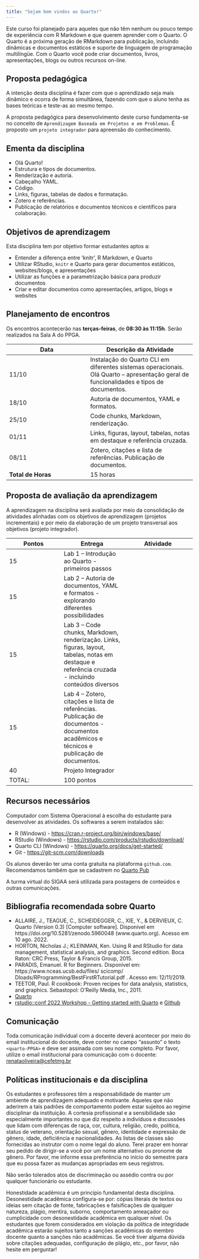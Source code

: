 ```yaml
---
title: "Sejam bem vindos ao Quarto!"
---
```


Este curso foi planejado para aqueles que não têm nenhum ou pouco tempo de experiência com R Markdown e que querem aprender com o Quarto. O Quarto é a próxima geração de RMarkdown para publicação, incluindo dinâmicas e documentos estáticos e suporte de linguagem de programação multilíngüe. Com o Quarto você pode criar documentos, livros, apresentações, blogs ou outros recursos on-line.

## Proposta pedagógica

A intenção desta disciplina é fazer com que o aprendizado seja mais dinâmico e ocorra de forma simultânea, fazendo com que o aluno tenha as bases teóricas e teste-as ao mesmo tempo.

A proposta pedagógica para desenvolvimento deste curso fundamenta-se no conceito de `Aprendizagem Baseada em Projetos e em Problemas`. É proposto um `projeto integrador` para apreensão do conhecimento.

## Ementa da disciplina

- Olá Quarto!   
- Estrutura e tipos de documentos.    
- Renderização e autoria.    
- Cabeçalho YAML.    
- Código.    
- Links, figuras, tabelas de dados e formatação.    
- Zotero e referências.    
- Publicação de relatórios e documentos técnicos e científicos para colaboração.   

## Objetivos de aprendizagem

Esta disciplina tem por objetivo formar estudantes aptos a:   

- Entender a diferença entre 'knitr', R Markdown, e Quarto   
-   Utilizar RStudio, `knitr` e Quarto para gerar documentos estáticos, websites/blogs, e apresentações   
- Utilizar as funções e a parametrização básica para produzir documentos   
- Criar e editar documentos como apresentações, artigos, blogs e websites   





## Planejamento de encontros

Os encontros acontecerão nas **terças-feiras**, de **08:30 às 11:15h**. Serão realizados na Sala A do PPGA. 

| **Data**           | **Descrição da Atividade**   
---------------------|---------------------------
11/10|Instalação do Quarto CLI em diferentes sistemas operacionais. Olá Quarto – apresentação geral de funcionalidades e tipos de documentos.|
18/10|Autoria de documentos, YAML e formatos.|
25/10|Code chunks, Markdown, renderização.|
01/11|Links, figuras, layout, tabelas, notas em destaque e referência cruzada.|
08/11|Zotero, citações e lista de referências. Publicação de documentos.|
| **Total de Horas** | 15 horas    |

## Proposta de avaliação da aprendizagem

A aprendizagem na disciplina será avaliada por meio da consolidação de atividades alinhadas com os objetivos de aprendizagem (projetos incrementais) e por meio da elaboração de um projeto transversal aos objetivos (projeto integrador).

| Pontos | Entrega | Atividade
|--------|---------|----------|
| 15 |  Lab 1 – Introdução ao Quarto - primeiros passos 
| 15 |  Lab 2 – Autoria de documentos, YAML e formatos - explorando diferentes possibilidades
| 15 |  Lab 3 – Code chunks, Markdown, renderização. Links, figuras, layout, tabelas, notas em destaque e referência cruzada - incluindo conteúdos diversos
| 15 |  Lab 4 – Zotero, citações e lista de referências. Publicação de documentos - documentos acadêmicos e técnicos e publicação de documentos.
| 40 |  Projeto Integrador
| TOTAL: | 100 pontos

## Recursos necessários

Computador com Sistema Operacional à escolha do estudante para desenvolver as atividades. Os softwares a serem instalados são:

- R (Windows) - <https://cran.r-project.org/bin/windows/base/>
- RStudio (Windows) - <https://rstudio.com/products/rstudio/download/>
- Quarto CLI (Windows) - <https://quarto.org/docs/get-started/>
- Git - <https://git-scm.com/downloads>

Os alunos deverão ter uma conta gratuita na plataforma `github.com`. Recomendamos também que se cadastrem no [Quarto Pub](https://quartopub.com/)

A turma virtual do SIGAA será utilizada para postagens de conteúdos e outras comunicações.

## Bibliografia recomendada sobre Quarto

- ALLAIRE, J., TEAGUE, C., SCHEIDEGGER, C., XIE, Y., & DERVIEUX, C. Quarto (Version 0.3) [Computer software]. Disponível em https://doi.org/10.5281/zenodo.5960048 (www.quarto.org). Acesso em 10 ago. 2022.   
- HORTON, Nicholas J.; KLEINMAN, Ken. Using R and RStudio for data management, statistical analysis, and graphics. Second edition. Boca Raton: CRC Press, Taylor & Francis Group, 2015.   
- PARADIS, Emanuel. R for Beginners. Disponível em: https://www.nceas.ucsb.edu/files/ scicomp/ Dloads/RProgramming/BestFirstRTutorial.pdf . Acesso em: 12/11/2019.     
- TEETOR, Paul. R cookbook: Proven recipes for data analysis, statistics, and graphics. Sebastopol: O'Reilly Media, Inc., 2011.   
- [Quarto](https://quarto.org/)
- [rstudio::conf 2022 Workshop - Getting started with Quarto](https://rstudio-conf-2022.github.io/get-started-quarto/) e [Github](https://github.com/jthomasmock/quarto-workshop)

## Comunicação

Toda comunicação individual com a docente deverá acontecer por meio do email institucional do docente, deve conter no campo "assunto" o texto `<quarto-PPGA>` e deve ser assinada com seu nome completo. Por favor, utilize o email institucional para comunicação com o docente: [renataoliveira@cefetmg.br](mailto:renataoliveira@cefetmg.br)


## Políticas institucionais e da disciplina

Os estudantes e professores têm a responsabilidade de manter um ambiente de aprendizagem adequado e motivante. Aqueles que não aderirem a tais padrões de comportamento podem estar sujeitos ao regime disciplinar da instituição. A cortesia profissional e a sensibilidade são especialmente importantes no que diz respeito a indivíduos e discussões que lidam com diferenças de raça, cor, cultura, religião, credo, política, status de veterano, orientação sexual, gênero, identidade e expressão de gênero, idade, deficiência e nacionalidades. As listas de classes são fornecidas ao instrutor com o nome legal do aluno. Terei prazer em honrar seu pedido de dirigir-se a você por um nome alternativo ou pronome de gênero. Por favor, me informe essa preferência no início do semestre para que eu possa fazer as mudanças apropriadas em seus registros.

Não serão tolerados atos de discriminação ou assédio contra ou por qualquer funcionário ou estudante.

Honestidade acadêmica é um princípio fundamental desta disciplina. Desonestidade acadêmica configura-se por: cópias literais de textos ou ideias sem citação de fonte, fabricações e falsificações de qualquer natureza, plágio, mentira, suborno, comportamento ameaçador ou cumplicidade com desonestidade acadêmica em qualquer nível. Os estudantes que forem considerados em violação da política de integridade acadêmica estarão sujeitos tanto a sanções acadêmicas do membro docente quanto a sanções não acadêmicas. Se você tiver alguma dúvida sobre citações adequadas, configuração de plágio, etc., por favor, não hesite em perguntar!


